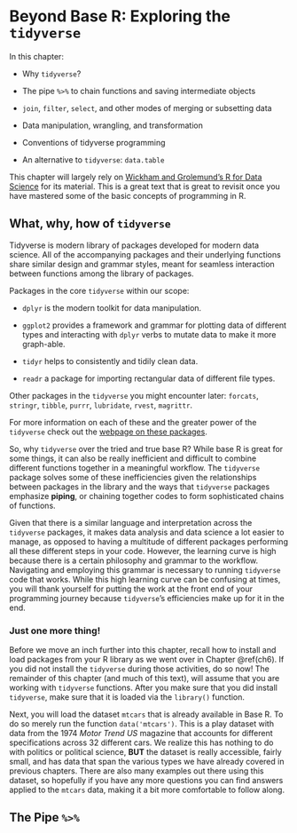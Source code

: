 # Beyond Base R: Exploring the `tidyverse` {#ch8}

In this chapter: 

- Why `tidyverse`?

- The pipe `%>%` to chain functions and saving intermediate objects

- `join`, `filter`, `select`, and other modes of merging or subsetting data 

- Data manipulation, wrangling, and transformation 

- Conventions of tidyverse programming  

- An alternative to `tidyverse`: `data.table`

This chapter will largely rely on [Wickham and Grolemund's R for Data Science](https://r4ds.had.co.nz/transform.html) for its material. This is a great text that is great to revisit once you have mastered some of the basic concepts of programming in R. 


## What, why, how of `tidyverse`

Tidyverse is modern library of packages developed for modern data science. All of the accompanying packages and their underlying functions share similar design and grammar styles, meant for seamless interaction between functions among the library of packages. 

Packages in the core `tidyverse` within our scope: 

- `dplyr` is the modern toolkit for data manipulation. 

- `ggplot2` provides a framework and grammar for plotting data of different types and interacting with `dplyr` verbs to mutate data to make it more graph-able. 

- `tidyr` helps to consistently and tidily clean data. 

- `readr` a package for importing rectangular data of different file types. 

Other packages in the `tidyverse` you might encounter later: `forcats`, `stringr`, `tibble`, `purrr`, `lubridate`, `rvest`, `magrittr`. 

For more information on each of these and the greater power of the `tidyverse` check out the [webpage on these packages](https://www.tidyverse.org/packages/). 

So, why `tidyverse` over the tried and true base R? While base R is great for some things, it can also be really inefficient and difficult to combine different functions together in a meaningful workflow. The `tidyverse` package solves some of these inefficiencies given the relationships between packages in the library and the ways that `tidyverse` packages emphasize **piping**, or chaining together codes to form sophisticated chains of functions.  

Given that there is a similar language and interpretation across the `tidyverse` packages, it makes data analysis and data science a lot easier to manage, as opposed to having a multitude of different packages performing all these different steps in your code. However, the learning curve is high because there is a certain philosophy and grammar to the workflow. Navigating and employing this grammar is necessary to running `tidyverse` code that works. While this high learning curve can be confusing at times, you will thank yourself for putting the work at the front end of your programming journey because `tidyverse`'s efficiencies make up for it in the end. 

### Just one more thing! 
Before we move an inch further into this chapter, recall how to install and load packages from your R library as we went over in Chapter \@ref(ch6). If you did not install the `tidyverse` during those activities, do so now! The remainder of this chapter (and much of this text), will assume that you are working with `tidyverse` functions. After you make sure that you did install `tidyverse`, make sure that it is loaded via the `library()` function. 

Next, you will load the dataset `mtcars` that is already available in Base R. To do so merely run the function `data('mtcars')`. This is a play dataset with data from the 1974 *Motor Trend US* magazine that accounts for different specifications across 32 different cars. We realize this has nothing to do with politics or political science, **BUT** the dataset is really accessible, fairly small, and has data that span the various types we have already covered in previous chapters. There are also many examples out there using this dataset, so hopefully if you have any more questions you can find answers applied to the `mtcars` data, making it a bit more comfortable to follow along.

## The Pipe `%>%` 



